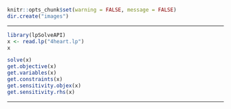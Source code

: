 
```{r setup, include=FALSE}
knitr::opts_chunk$set(warning = FALSE, message = FALSE)
dir.create("images")
```

***


```{r}
library(lpSolveAPI)
x <- read.lp("4heart.lp")
x
```


```{r}
solve(x)
get.objective(x)
get.variables(x)
get.constraints(x)
get.sensitivity.objex(x)
get.sensitivity.rhs(x)
```
***